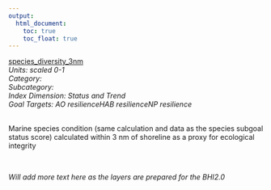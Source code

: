 ```yaml
---
output:
  html_document:
    toc: true
    toc_float: true
---
```


[species_diversity_3nm](https://github.com/OHI-Science/bhi/blob/master/baltic/layers/species_diversity_3nm_gl2018.csv)\
*Units: scaled 0-1*\
*Category:*\
*Subcategory:*\
*Index Dimension: Status and Trend*\
*Goal Targets: AO resilienceHAB resilienceNP resilience*\
<br>

Marine species condition (same calculation and data as the species subgoal status score)  calculated within 3 nm of shoreline as a proxy for ecological integrity

<br>

*Will add more text here as the layers are prepared for the BHI2.0*

<br>



<br>

